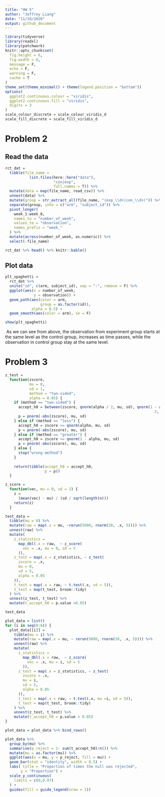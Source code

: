 ```yaml
---
title: "HW 5"
author: "Jeffrey Liang"
date: "11/10/2020"
output: github_document
---
```


```r
library(tidyverse)
library(readxl)
library(patchwork)
knitr::opts_chunk$set(
  fig.height = 6,
  fig.width = 8,
  message = F,
  echo = F,
  warning = F,
  cache = T
)
theme_set(theme_minimal() + theme(legend.position = "bottom"))
options(
  ggplot2.continuous.colour = "viridis",
  ggplot2.continuous.fill = "viridis",
  digits = 3
)
scale_colour_discrete = scale_colour_viridis_d
scale_fill_discrete = scale_fill_viridis_d

```


# Problem 2

## Read the data
```r
rct_dat =
  tibble(file_name =
           list.files(here::here("data"),
                      "con|exp",
                      full.names = T)) %>%
  mutate(data = map(file_name, read_csv)) %>%
  unnest(data) %>%
  mutate(group = str_extract_all(file_name, "(exp_\\d+|con_\\d+)")) %>%
  separate(group, into = c("arm", "subject_id")) %>%
  pivot_longer(
    week_1:week_8,
    names_to = "number_of_week",
    values_to = "observation",
    names_prefix = "week_"
  ) %>%
  mutate(across(number_of_week, as.numeric)) %>%
  select(-file_name)

rct_dat %>% head() %>% knitr::kable()
```


## Plot data
```r
plt_spaghetti =
  rct_dat %>%
  unite("id", c(arm, subject_id), sep = ":", remove = F) %>%
  ggplot(aes(x = number_of_week,
             y = observation)) +
  geom_path(aes(color = arm,
                group = as.factor(id)),
            alpha = 0.5) +
  geom_smooth(aes(color = arm), se = F)

show(plt_spaghetti)
```

\ As we can see from above, the observation from experiment group starts at the same level as the control group, increases as time passes, while the observation in control group stay at the same level.

# Problem 3
```r
z_test =
  function(zscore,
           mu = 0,
           sd = 1,
           method = "two-sided",
           alpha = 0.05) {
    if (method == "two-sided") {
      accept_h0 = between(zscore, qnorm(alpha / 2, mu, sd), qnorm(1 - alpha /
                                                                    2, mu, sd))
      p = pnorm(-abs(zscore), mu, sd)
    } else if (method == "less") {
      accept_h0 = zscore >= qnorm(alpha, mu, sd)
      p = pnorm(-abs(zscore), mu, sd)
    } else if (method == "greater") {
      accept_h0 = zscore <= qnorm(1 - alpha, mu, sd)
      p = pnorm(-abs(zscore), mu, sd)
    } else {
      stop("wrong method")
    }
    
    return(tibble(accept_h0 = accept_h0,
                  p = p))
  }

z_score =
  function(vec, mu = 0, sd = 1) {
    z =
      (mean(vec) - mu) / (sd / sqrt(length(n)))
    return(z)
  }

test_data =
  tibble(mu = 0) %>%
  mutate(raw = map(.x = mu, ~rerun(5000, rnorm(30, .x, 5)))) %>% 
  unnest(raw) %>% 
  mutate(
    z_statistics =
      map_dbl(.x = raw,  ~ z_score(
        vec = .x, mu = 0, sd = 5
      )),
    z_test = map(.x = z_statistics, ~ z_test(
      zscore = .x,
      mu = 0,
      sd = 5,
      alpha = 0.05
    )),
    t_test = map(.x = raw, ~ t.test(.x, sd = 5)),
    t_test = map(t_test, broom::tidy)
  ) %>%
  unnest(z_test, t_test) %>% 
  mutate(t_accept_h0 = p.value >0.05)

test_data
```

```r
plot_data = list()
for (i in seq(0:6)) {
  plot_data[[i]] =
    tibble(mu = i) %>%
    mutate(raw = map(.x = mu, ~ rerun(5000, rnorm(30, .x, 5)))) %>%
    unnest(raw) %>%
    mutate(
      z_statistics =
        map_dbl(.x = raw,  ~ z_score(
          vec = .x, mu = i, sd = 5
        )),
      z_test = map(.x = z_statistics, ~ z_test(
        zscore = .x,
        mu = i,
        sd = 5,
        alpha = 0.05
      )),
      t_test = map(.x = raw, ~ t.test(.x, mu =i, sd = 5)),
      t_test = map(t_test, broom::tidy)
    ) %>%
    unnest(z_test, t_test) %>%
    mutate(t_accept_h0 = p.value > 0.05)
}

plot_data = plot_data %>% bind_rows()
```
```r
plot_data %>% 
  group_by(mu) %>% 
  summarise(p_reject = 1- sum(t_accept_h0)/n()) %>% 
  mutate(mu = as.factor(mu)) %>% 
  ggplot(aes(x = mu, y = p_reject, fill = mu)) +
  geom_bar(stat = "identity", width = 0.5) +
  labs( title = "Proportion of times the null was rejected",
       y = "Proportion") +
  scale_y_continuous(
    limits = c(0,0.07)
  ) +
  guides(fill = guide_legend(nrow = 1))
```

